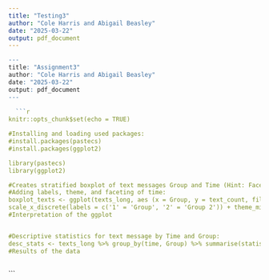 ```yaml
---
title: "Testing3"
author: "Cole Harris and Abigail Beasley"
date: "2025-03-22"
output: pdf_document
---
```


```r

---
title: "Assignment3"
author: "Cole Harris and Abigail Beasley"
date: "2025-03-22"
output: pdf_document
---
  
  ```r
knitr::opts_chunk$set(echo = TRUE)

#Installing and loading used packages:
#install.packages(pastecs)
#install.packages(ggplot2)

library(pastecs)
library(ggplot2)

#Creates stratified boxplot of text messages Group and Time (Hint: Faceted box plot)
#Adding labels, theme, and faceting of time:
boxplot_texts <- ggplot(texts_long, aes (x = Group, y = text_count, fill = Group)) + geom_boxplot() + labs(title = "Ditribution of Text Messages by Group and Time", x = "Group", y = "Number of Text Messages") + 
scale_x_discrete(labels = c('1' = 'Group', '2' = 'Group 2')) + theme_minimal() + facet_wrap(~time)
#Interpretation of the ggplot


#Descriptive statistics for text message by Time and Group:
desc_stats <- texts_long %>% group_by(time, Group) %>% summarise(statistics = list(round(stat.desc(text_count, basic = TRUE, norm = FALSE), 2)))
#Results of the data



```






```
